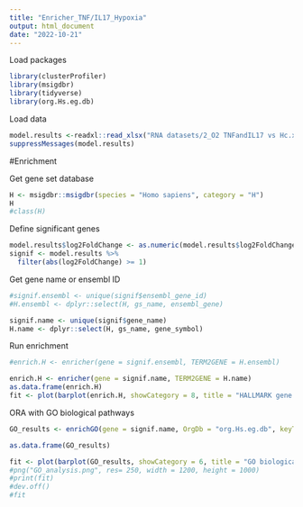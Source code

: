 ```yaml
---
title: "Enricher_TNF/IL17_Hypoxia"
output: html_document
date: "2022-10-21"
---
```

 Load packages

```r

library(clusterProfiler)
library(msigdbr)
library(tidyverse)
library(org.Hs.eg.db)

```
Load data

```r

model.results <-readxl::read_xlsx("RNA datasets/2_O2 TNFandIL17 vs Hc.xlsx")
suppressMessages(model.results)

```

#Enrichment

Get gene set database
```r

H <- msigdbr::msigdbr(species = "Homo sapiens", category = "H")
H
#class(H)

```

Define significant genes
```r
model.results$log2FoldChange <- as.numeric(model.results$log2FoldChange)
signif <- model.results %>%
  filter(abs(log2FoldChange) >= 1)
```

Get gene name or ensembl ID
```r

#signif.ensembl <- unique(signif$ensembl_gene_id)
#H.ensembl <- dplyr::select(H, gs_name, ensembl_gene)

signif.name <- unique(signif$gene_name)
H.name <- dplyr::select(H, gs_name, gene_symbol)

```

Run enrichment
```r

#enrich.H <- enricher(gene = signif.ensembl, TERM2GENE = H.ensembl)

enrich.H <- enricher(gene = signif.name, TERM2GENE = H.name)
as.data.frame(enrich.H)
fit <- plot(barplot(enrich.H, showCategory = 8, title = "HALLMARK gene set"))

```
ORA with GO biological pathways
```r

GO_results <- enrichGO(gene = signif.name, OrgDb = "org.Hs.eg.db", keyType = "SYMBOL", ont = "BP")

as.data.frame(GO_results)

```

```r

fit <- plot(barplot(GO_results, showCategory = 6, title = "GO biological pathways"))
#png("GO_analysis.png", res= 250, width = 1200, height = 1000)
#print(fit)
#dev.off()
#fit
```
